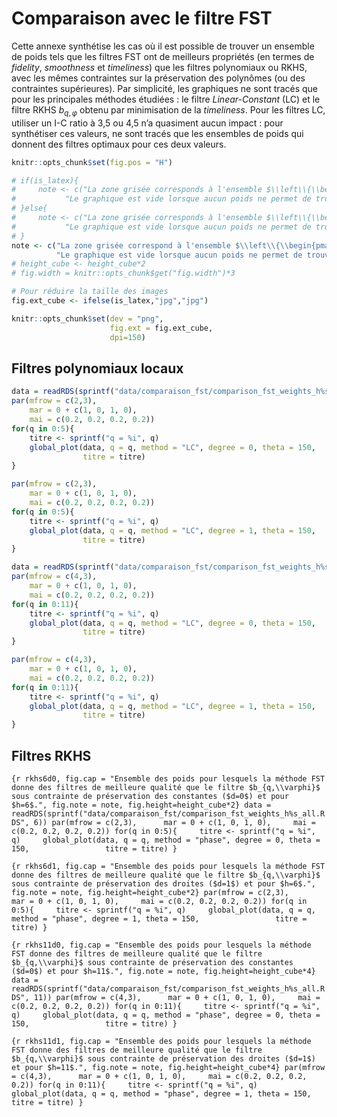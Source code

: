 \newpage
# Comparaison avec le filtre FST {#sec:annexeFST}

Cette annexe synthétise les cas où il est possible de trouver un ensemble de poids tels que les filtres FST ont de meilleurs propriétés (en termes de *fidelity*, *smoothness* et *timeliness*) que les filtres polynomiaux ou RKHS, avec les mêmes contraintes sur la préservation des polynômes (ou des contraintes supérieures).
Par simplicité, les graphiques ne sont tracés que pour les principales méthodes étudiées : le filtre *Linear-Constant* (LC) et le filtre RKHS $b_{q,\varphi}$ obtenu par minimisation de la *timeliness*.
Pour les filtres LC, utiliser un I-C ratio à 3,5 ou 4,5 n'a quasiment aucun impact : pour synthétiser ces valeurs, ne sont tracés que les ensembles de poids qui donnent des filtres optimaux pour ces deux valeurs.

```r
knitr::opts_chunk$set(fig.pos = "H")
```

```r
# if(is_latex){
#     note <- c("La zone grisée corresponds à l'ensemble $\\left\\{\\begin{pmatrix}x & y & z \\end{pmatrix}' : x+y+z=1\\right\\}$.",
#           "Le graphique est vide lorsque aucun poids ne permet de trouver de filtre FST qui minimise la \\emph{fidelity}, \\emph{smoothness} et la \\emph{timeliness} par rapport au filtre étudié.")
# }else{
#     note <- c("La zone grisée corresponds à l'ensemble $\\left\\{\\begin{pmatrix}x \\; y \\; z \\end{pmatrix}' : x+y+z=1\\right\\}$.",
#           "Le graphique est vide lorsque aucun poids ne permet de trouver de filtre FST qui minimise la *fidelity*, *smoothness* et la *timeliness* par rapport au filtre étudié.")
# }
note <- c("La zone grisée correspond à l'ensemble $\\left\\{\\begin{pmatrix}x \\; y \\; z \\end{pmatrix}' : x+y+z=1\\right\\}$.",
          "Le graphique est vide lorsque aucun poids ne permet de trouver de filtre FST qui minimise la *fidelity*, *smoothness* et la *timeliness* par rapport au filtre étudié.")
# height_cube <- height_cube*2
# fig.width = knitr::opts_chunk$get("fig.width")*3
```

```r
# Pour réduire la taille des images
fig.ext_cube <- ifelse(is_latex,"jpg","jpg")

knitr::opts_chunk$set(dev = "png",
                      fig.ext = fig.ext_cube,
                      dpi=150)
```

## Filtres polynomiaux locaux

<!-- ### Méthode *Linear-Constant* (LC) -->

```r
data = readRDS(sprintf("data/comparaison_fst/comparison_fst_weights_h%s_all.RDS", 6))
par(mfrow = c(2,3), 
    mar = 0 + c(1, 0, 1, 0),
    mai = c(0.2, 0.2, 0.2, 0.2))
for(q in 0:5){
    titre <- sprintf("q = %i", q)
    global_plot(data, q = q, method = "LC", degree = 0, theta = 150,
                titre = titre)
}
```


```r
par(mfrow = c(2,3), 
    mar = 0 + c(1, 0, 1, 0),
    mai = c(0.2, 0.2, 0.2, 0.2))
for(q in 0:5){
    titre <- sprintf("q = %i", q)
    global_plot(data, q = q, method = "LC", degree = 1, theta = 150,
                titre = titre)
}
```



```r
data = readRDS(sprintf("data/comparaison_fst/comparison_fst_weights_h%s_all.RDS", 11))
par(mfrow = c(4,3), 
    mar = 0 + c(1, 0, 1, 0),
    mai = c(0.2, 0.2, 0.2, 0.2))
for(q in 0:11){
    titre <- sprintf("q = %i", q)
    global_plot(data, q = q, method = "LC", degree = 0, theta = 150,
                titre = titre)
}
```


```r
par(mfrow = c(4,3), 
    mar = 0 + c(1, 0, 1, 0),
    mai = c(0.2, 0.2, 0.2, 0.2))
for(q in 0:11){
    titre <- sprintf("q = %i", q)
    global_plot(data, q = q, method = "LC", degree = 1, theta = 150,
                titre = titre)
}
```


<!-- ### Méthode *Quadratic-Linear* (QL) -->

<!-- ```{r ql6d1, fig.cap = "Ensemble des poids pour lesquels la méthode FST donne des filtres de meilleure qualité que le filtre *Quadratic-Linear* (QL) sous contrainte de préservation des droites ($d=1$) et pour $h=6$, $I/C=3,5$.", fig.note = note} -->
<!-- par(mfrow = c(2,3),  -->
<!--     mar = 0 + c(1, 0, 1, 0), -->
<!--     mai = c(0.2, 0.2, 0.2, 0.2)) -->
<!-- for(q in 0:5){ -->
<!--     titre <- sprintf("q = %i", q) -->
<!--     global_plot(data, q = q, method = "QL", degree = 1, theta = 150, -->
<!--                 titre = titre) -->
<!-- } -->
<!-- ``` -->

<!-- ```{r ql6d2, fig.cap = "Ensemble des poids pour lesquels la méthode FST donne des filtres de meilleure qualité que le filtre *Quadratic-Linear* (QL) sous contrainte de préservation des tendances quadratiques ($d=2$) et pour $h=6$, $I/C=3,5$.", fig.note = note} -->
<!-- par(mfrow = c(2,3),  -->
<!--     mar = 0 + c(1, 0, 1, 0), -->
<!--     mai = c(0.2, 0.2, 0.2, 0.2)) -->
<!-- for(q in 0:5){ -->
<!--     titre <- sprintf("q = %i", q) -->
<!--     global_plot(data, q = q, method = "QL", degree = 1, theta = 150, -->
<!--                 titre = titre) -->
<!-- } -->
<!-- ``` -->



<!-- ```{r ql11d1, fig.cap = "Ensemble des poids pour lesquels la méthode FST donne des filtres de meilleure qualité que le filtre *Quadratic-Linear* (QL) sous contrainte de préservation des droites et pour $h=11$ ($d=1$), $I/C=3,5$.", fig.note = note, fig.height=10} -->
<!-- par(mfrow = c(4,3),  -->
<!--     mar = 0 + c(1, 0, 1, 0), -->
<!--     mai = c(0.2, 0.2, 0.2, 0.2)) -->
<!-- for(q in 0:11){ -->
<!--     titre <- sprintf("q = %i", q) -->
<!--     global_plot(data, q = q, method = "QL", degree = 1, theta = 150, -->
<!--                 titre = titre) -->
<!-- } -->
<!-- ``` -->



<!-- ```{r ql11d2, fig.cap = "Ensemble des poids pour lesquels la méthode FST donne des filtres de meilleure qualité que le filtre *Quadratic-Linear* (QL) sous contrainte de préservation des tendances quadratiques ($d=2$) et pour $h=11$ $I/C=3,5$.", fig.note = note, fig.height=10} -->
<!-- par(mfrow = c(4,3),  -->
<!--     mar = 0 + c(1, 0, 1, 0), -->
<!--     mai = c(0.2, 0.2, 0.2, 0.2)) -->
<!-- for(q in 0:11){ -->
<!--     titre <- sprintf("q = %i", q) -->
<!--     global_plot(data, q = q, method = "QL", degree = 1, theta = 150, -->
<!--                 titre = titre) -->
<!-- } -->
<!-- ``` -->


<!-- ### Méthode *Cubic-Quadratic* (CQ) -->


<!-- ```{r cq6d2, fig.cap = "Ensemble des poids pour lesquels la méthode FST donne des filtres de meilleure qualité que le filtre *Cubic-Quadratic* (CQ) sous contrainte de préservation des tendances quadratiques ($d=2$) et pour $h=6$, $I/C=3,5$.", fig.note = note} -->
<!-- par(mfrow = c(2,3),  -->
<!--     mar = 0 + c(1, 0, 1, 0), -->
<!--     mai = c(0.2, 0.2, 0.2, 0.2)) -->
<!-- for(q in 0:5){ -->
<!--     titre <- sprintf("q = %i", q) -->
<!--     global_plot(data, q = q, method = "CQ", degree = 1, theta = 150, -->
<!--                 titre = titre) -->
<!-- } -->
<!-- ``` -->


<!-- ```{r cq6d3, fig.cap = "Ensemble des poids pour lesquels la méthode FST donne des filtres de meilleure qualité que le filtre *Cubic-Quadratic* (CQ) sous contrainte de préservation des tendances cubiques ($d=3$) et pour $h=6$, $I/C=3,5$.", fig.note = note} -->
<!-- par(mfrow = c(2,3),  -->
<!--     mar = 0 + c(1, 0, 1, 0), -->
<!--     mai = c(0.2, 0.2, 0.2, 0.2)) -->
<!-- for(q in 0:5){ -->
<!--     titre <- sprintf("q = %i", q) -->
<!--     global_plot(data, q = q, method = "CQ", degree = 1, theta = 150, -->
<!--                 titre = titre) -->
<!-- } -->
<!-- ``` -->




<!-- ```{r cq11d2, fig.cap = "Ensemble des poids pour lesquels la méthode FST donne des filtres de meilleure qualité que le filtre *Cubic-Quadratic* (CQ) sous contrainte de préservation des tendances quadratiques ($d=2$) et pour $h=11$ $I/C=3,5$.", fig.note = note, fig.height=10} -->
<!-- par(mfrow = c(4,3),  -->
<!--     mar = 0 + c(1, 0, 1, 0), -->
<!--     mai = c(0.2, 0.2, 0.2, 0.2)) -->
<!-- for(q in 0:11){ -->
<!--     titre <- sprintf("q = %i", q) -->
<!--     global_plot(data, q = q, method = "CQ", degree = 1, theta = 150, -->
<!--                 titre = titre) -->
<!-- } -->
<!-- ``` -->


<!-- ```{r cq11d3, fig.cap = "Ensemble des poids pour lesquels la méthode FST donne des filtres de meilleure qualité que le filtre *Cubic-Quadratic* (CQ) sous contrainte de préservation des tendances cubiques ($d=3$) et pour $h=11$ $I/C=3,5$.", fig.note = note, fig.height=10} -->
<!-- par(mfrow = c(4,3),  -->
<!--     mar = 0 + c(1, 0, 1, 0), -->
<!--     mai = c(0.2, 0.2, 0.2, 0.2)) -->
<!-- for(q in 0:11){ -->
<!--     titre <- sprintf("q = %i", q) -->
<!--     global_plot(data, q = q, method = "CQ", degree = 1, theta = 150, -->
<!--                 titre = titre) -->
<!-- } -->
<!-- ``` -->


<!-- ### Méthode *Direct Asymetric Filter* (DAF) -->


<!-- ```{r daf6d3, fig.cap = "Ensemble des poids pour lesquels la méthode FST donne des filtres de meilleure qualité que le filtre *Direct Asymetric Filter* (DAF) sous contrainte de préservation des tendances cubiques ($d=3$) et pour $h=6$, $I/C=3,5$.", fig.note = note} -->
<!-- par(mfrow = c(2,3),  -->
<!--     mar = 0 + c(1, 0, 1, 0), -->
<!--     mai = c(0.2, 0.2, 0.2, 0.2)) -->
<!-- for(q in 0:5){ -->
<!--     titre <- sprintf("q = %i", q) -->
<!--     global_plot(data, q = q, method = "DAF", degree = 1, theta = 150, -->
<!--                 titre = titre) -->
<!-- } -->
<!-- ``` -->


<!-- ```{r daf11d3, fig.cap = "Ensemble des poids pour lesquels la méthode FST donne des filtres de meilleure qualité que le filtre *Direct Asymetric Filter* (DAF) sous contrainte de préservation des tendances cubiques ($d=3$) et pour $h=11$ $I/C=3,5$.", fig.note = note, fig.height=10} -->
<!-- par(mfrow = c(4,3),  -->
<!--     mar = 0 + c(1, 0, 1, 0), -->
<!--     mai = c(0.2, 0.2, 0.2, 0.2)) -->
<!-- for(q in 0:11){ -->
<!--     titre <- sprintf("q = %i", q) -->
<!--     global_plot(data, q = q, method = "DAF", degree = 1, theta = 150, -->
<!--                 titre = titre) -->
<!-- } -->
<!-- ``` -->

\newpage
## Filtres RKHS

<!-- ### Filtres minimisant le déphasage ($b_{q,\varphi}$) -->

```{r rkhs6d0, fig.cap = "Ensemble des poids pour lesquels la méthode FST donne des filtres de meilleure qualité que le filtre $b_{q,\\varphi}$ sous contrainte de préservation des constantes ($d=0$) et pour $h=6$.", fig.note = note, fig.height=height_cube*2}
data = readRDS(sprintf("data/comparaison_fst/comparison_fst_weights_h%s_all.RDS", 6))
par(mfrow = c(2,3), 
    mar = 0 + c(1, 0, 1, 0),
    mai = c(0.2, 0.2, 0.2, 0.2))
for(q in 0:5){
    titre <- sprintf("q = %i", q)
    global_plot(data, q = q, method = "phase", degree = 0, theta = 150,
                titre = titre)
}
```


```{r rkhs6d1, fig.cap = "Ensemble des poids pour lesquels la méthode FST donne des filtres de meilleure qualité que le filtre $b_{q,\\varphi}$ sous contrainte de préservation des droites ($d=1$) et pour $h=6$.", fig.note = note, fig.height=height_cube*2}
par(mfrow = c(2,3), 
    mar = 0 + c(1, 0, 1, 0),
    mai = c(0.2, 0.2, 0.2, 0.2))
for(q in 0:5){
    titre <- sprintf("q = %i", q)
    global_plot(data, q = q, method = "phase", degree = 1, theta = 150,
                titre = titre)
}
```



```{r rkhs11d0, fig.cap = "Ensemble des poids pour lesquels la méthode FST donne des filtres de meilleure qualité que le filtre $b_{q,\\varphi}$ sous contrainte de préservation des constantes ($d=0$) et pour $h=11$.", fig.note = note, fig.height=height_cube*4}
data = readRDS(sprintf("data/comparaison_fst/comparison_fst_weights_h%s_all.RDS", 11))
par(mfrow = c(4,3), 
    mar = 0 + c(1, 0, 1, 0),
    mai = c(0.2, 0.2, 0.2, 0.2))
for(q in 0:11){
    titre <- sprintf("q = %i", q)
    global_plot(data, q = q, method = "phase", degree = 0, theta = 150,
                titre = titre)
}
```


```{r rkhs11d1, fig.cap = "Ensemble des poids pour lesquels la méthode FST donne des filtres de meilleure qualité que le filtre $b_{q,\\varphi}$ sous contrainte de préservation des droites ($d=1$) et pour $h=11$.", fig.note = note, fig.height=height_cube*4}
par(mfrow = c(4,3), 
    mar = 0 + c(1, 0, 1, 0),
    mai = c(0.2, 0.2, 0.2, 0.2))
for(q in 0:11){
    titre <- sprintf("q = %i", q)
    global_plot(data, q = q, method = "phase", degree = 1, theta = 150,
                titre = titre)
}
```


